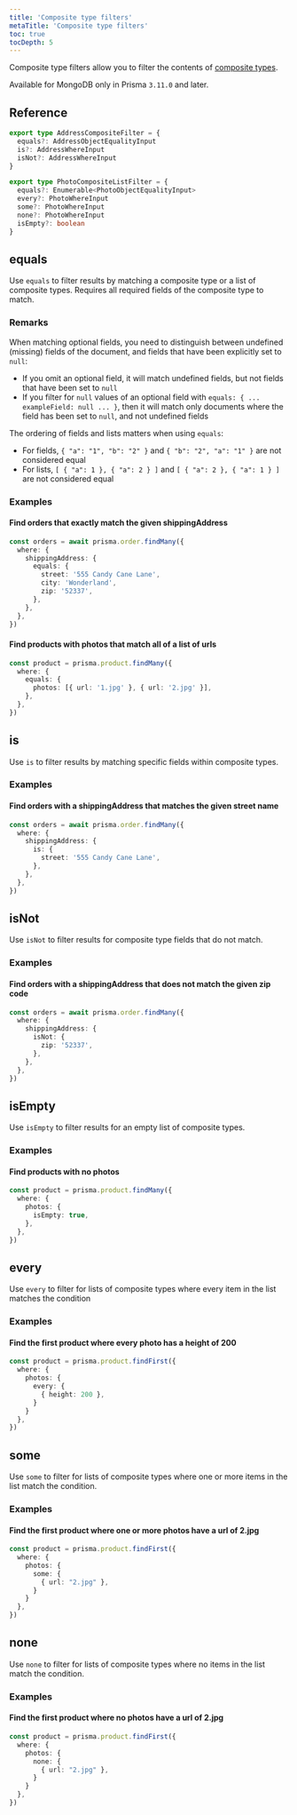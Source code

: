 ```yaml
---
title: 'Composite type filters'
metaTitle: 'Composite type filters'
toc: true
tocDepth: 5
---
```



<TopBlock>

Composite type filters allow you to filter the contents of [composite types](/concepts/components/prisma-client/composite-types).

</TopBlock>

<Admonition type="warning">

Available for MongoDB only in Prisma `3.11.0` and later.

</Admonition>

## Reference

```ts file=index.d.ts
export type AddressCompositeFilter = {
  equals?: AddressObjectEqualityInput
  is?: AddressWhereInput
  isNot?: AddressWhereInput
}
```

```ts file=index.d.ts
export type PhotoCompositeListFilter = {
  equals?: Enumerable<PhotoObjectEqualityInput>
  every?: PhotoWhereInput
  some?: PhotoWhereInput
  none?: PhotoWhereInput
  isEmpty?: boolean
}
```

## <inlinecode>equals</inlinecode>

Use `equals` to filter results by matching a composite type or a list of composite types. Requires all required fields of the composite type to match.

### Remarks

When matching optional fields, you need to distinguish between undefined (missing) fields of the document, and fields that have been explicitly set to `null`:

- If you omit an optional field, it will match undefined fields, but not fields that have been set to `null`
- If you filter for `null` values of an optional field with `equals: { ... exampleField: null ... }`, then it will match only documents where the field has been set to `null`, and not undefined fields

The ordering of fields and lists matters when using `equals`:

- For fields, `{ "a": "1", "b": "2" }` and `{ "b": "2", "a": "1" }` are not considered equal
- For lists, `[ { "a": 1 }, { "a": 2 } ]` and `[ { "a": 2 }, { "a": 1 } ]` are not considered equal

### Examples

#### Find orders that exactly match the given <inlinecode>shippingAddress</inlinecode>

```ts
const orders = await prisma.order.findMany({
  where: {
    shippingAddress: {
      equals: {
        street: '555 Candy Cane Lane',
        city: 'Wonderland',
        zip: '52337',
      },
    },
  },
})
```

#### Find products with photos that match all of a list of <inlinecode>url</inlinecode>s

```ts
const product = prisma.product.findMany({
  where: {
    equals: {
      photos: [{ url: '1.jpg' }, { url: '2.jpg' }],
    },
  },
})
```

## <inlinecode>is</inlinecode>

Use `is` to filter results by matching specific fields within composite types.

### Examples

#### Find orders with a <inlinecode>shippingAddress</inlinecode> that matches the given street name

```ts
const orders = await prisma.order.findMany({
  where: {
    shippingAddress: {
      is: {
        street: '555 Candy Cane Lane',
      },
    },
  },
})
```

## <inlinecode>isNot</inlinecode>

Use `isNot` to filter results for composite type fields that do not match.

### Examples

#### Find orders with a <inlinecode>shippingAddress</inlinecode> that does not match the given zip code

```ts
const orders = await prisma.order.findMany({
  where: {
    shippingAddress: {
      isNot: {
        zip: '52337',
      },
    },
  },
})
```

## <inlinecode>isEmpty</inlinecode>

Use `isEmpty` to filter results for an empty list of composite types.

### Examples

#### Find products with no photos

```ts
const product = prisma.product.findMany({
  where: {
    photos: {
      isEmpty: true,
    },
  },
})
```

## <inlinecode>every</inlinecode>

Use `every` to filter for lists of composite types where every item in the list matches the condition

### Examples

#### Find the first product where every photo has a <inlinecode>height</inlinecode> of <inlinecode>200</inlinecode>

```ts
const product = prisma.product.findFirst({
  where: {
    photos: {
      every: {
        { height: 200 },
      }
    }
  },
})
```

## <inlinecode>some</inlinecode>

Use `some` to filter for lists of composite types where one or more items in the list match the condition.

### Examples

#### Find the first product where one or more photos have a <inlinecode>url</inlinecode> of <inlinecode>2.jpg</inlinecode>

```ts
const product = prisma.product.findFirst({
  where: {
    photos: {
      some: {
        { url: "2.jpg" },
      }
    }
  },
})
```

## <inlinecode>none</inlinecode>

Use `none` to filter for lists of composite types where no items in the list match the condition.

### Examples

#### Find the first product where no photos have a <inlinecode>url</inlinecode> of <inlinecode>2.jpg</inlinecode>

```ts
const product = prisma.product.findFirst({
  where: {
    photos: {
      none: {
        { url: "2.jpg" },
      }
    }
  },
})

```

